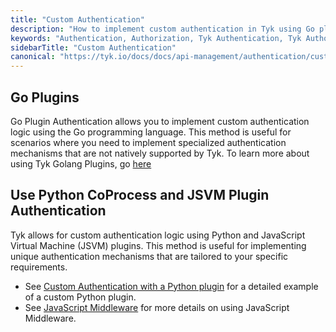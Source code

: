 ```yaml
---
title: "Custom Authentication"
description: "How to implement custom authentication in Tyk using Go plugins, Python CoProcess, and JSVM plugins."
keywords: "Authentication, Authorization, Tyk Authentication, Tyk Authorization, Go Plugins, Python CoProcess, JSVM Plugin"
sidebarTitle: "Custom Authentication"
canonical: "https://tyk.io/docs/docs/api-management/authentication/custom-auth"
---
```


## Go Plugins

Go Plugin Authentication allows you to implement custom authentication logic using the Go programming language. This method is useful for scenarios where you need to implement specialized authentication mechanisms that are not natively supported by Tyk.
To learn more about using Tyk Golang Plugins, go [here](/docs/api-management/plugins/golang)

## Use Python CoProcess and JSVM Plugin Authentication

Tyk allows for custom authentication logic using Python and JavaScript Virtual Machine (JSVM) plugins. This method is useful for implementing unique authentication mechanisms that are tailored to your specific requirements.

* See [Custom Authentication with a Python plugin](/docs/api-management/plugins/rich-plugins#custom-authentication-plugin-tutorial) for a detailed example of a custom Python plugin.
* See [JavaScript Middleware](/docs/api-management/plugins/javascript#) for more details on using JavaScript Middleware. 

